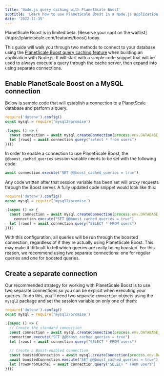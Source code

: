 ```yaml
---
title: 'Node.js query caching with PlanetScale Boost'
subtitle: 'Learn how to use PlanetScale Boost in a Node.js application.'
date: '2022-11-15'
---
```



<InfoBlock type='note'>
  PlanetScale Boost is in limited beta. [Reserve your spot on the waitlist](https://planetscale.com/features/boost) today.
</InfoBlock>

This guide will walk you through two methods to connect to your database using the [PlanetScale Boost query caching feature](/docs/concepts/query-caching-with-planetscale-boost) when building an application with Node.js. It will start with a simple code snippet that will be used to always execute a query through the cache server, then expand into using separate connections.

## Enable PlanetScale Boost on a MySQL connection

Below is sample code that will establish a connection to a PlanetScale database and perform a query.

```js
require('dotenv').config()
const mysql = require('mysql2/promise')

;(async () => {
  const connection = await mysql.createConnection(process.env.DATABASE_URL)
  let [rows] = await connection.query("select * from users")
})()
```

In order to enable a connection to use PlanetScale Boost, the `@@boost_cached_queries` session variable needs to be set with the following code:

```js
await connection.execute("SET @@boost_cached_queries = true")
```

Any code written after that session variable has been set will proxy requests through the Boost server. A fully updated code snippet would look like this:

```js
require('dotenv').config()
const mysql = require('mysql2/promise')

;(async () => {
  const connection = await mysql.createConnection(process.env.DATABASE_URL)
	connection.execute("SET @@boost_cached_queries = true")
  let [rows] = await connection.query("SELECT * FROM users")
})()
```

With this configuration, all queries will be run through the boosted connection, regardless of if they're actually using PlanetScale Boost. This may make it difficult to tell which queries are really being boosted. For this reason, we recommend using two separate connections: one for regular queries and one for boosted queries.

## Create a separate connection

Our recommended strategy for working with PlanetScale Boost is to use two separate connections so you can be explicit when executing your queries. To do this, you'll need two separate `connection` objects using the `mysql2` package and set the session variable on only one of them:

```js
require('dotenv').config()
const mysql = require('mysql2/promise')

;(async () => {
  // Create the standard connection
  const connection = await mysql.createConnection(process.env.DATABASE_URL)
  connection.execute("SET @@boost_cached_queries = true")
  let [rows] = await connection.query("SELECT * FROM users")
  
  // Create a Boost-enabled connection
  const boostedConnection = await mysql.createConnection(process.env.DATABASE_URL)
  await boostedConnection.execute("SET @@boost_cached_queries = true")
  let [rowsFromCache] = await connection.query("SELECT * FROM users")
})()
```



